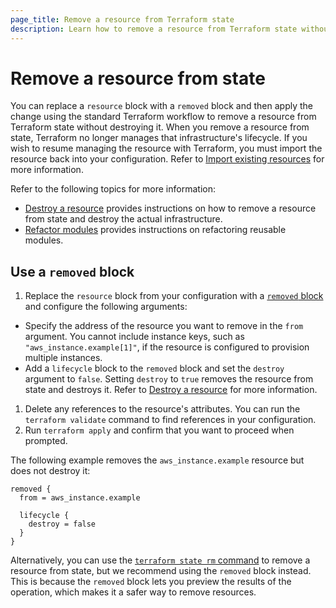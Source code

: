 ```yaml
---
page_title: Remove a resource from Terraform state
description: Learn how to remove a resource from Terraform state without destroying it. 
---
```


# Remove a resource from state

You can replace a `resource` block with a `removed` block and then apply the change using the standard Terraform workflow to remove a resource from Terraform state without destroying it. When you remove a resource from state, Terraform no longer manages that infrastructure's lifecycle. If you wish to resume managing the resource with Terraform, you must import the resource back into your configuration. Refer to [Import existing resources](/terraform/language/import) for more information.

Refer to the following topics for more information:

- [Destroy a resource](/terraform/language/resources/destroy) provides instructions on how to remove a resource from state and destroy the actual infrastructure.
- [Refactor modules](/terraform/language/modules/refactor) provides instructions on refactoring reusable modules. 

## Use a `removed` block

1. Replace the `resource` block from your configuration with a [`removed` block](/terraform/language/block/removed) and configure the following arguments:

  - Specify the address of the resource you want to remove in the `from` argument. You cannot include instance keys, such as `"aws_instance.example[1]"`, if the resource is configured to provision multiple instances.
  - Add a `lifecycle` block to the `removed` block and set the `destroy` argument to `false`. Setting `destroy` to `true` removes the resource from state and destroys it. Refer to [Destroy a resource](/terraform/language/resources/destroy) for more information. 

1. Delete any references to the resource's attributes. You can run the `terraform validate` command to find references in your configuration.
1. Run `terraform apply` and confirm that you want to proceed when prompted.
 
The following example removes the `aws_instance.example` resource but does not destroy it:

```hcl
removed {
  from = aws_instance.example

  lifecycle {
    destroy = false
  }
}
```

Alternatively, you can use the [`terraform state rm` command](/terraform/cli/commands/rm) to remove a resource from state, but we recommend using the `removed` block instead. This is because the `removed` block lets you preview the results of the operation, which makes it a safer way to remove resources. 

